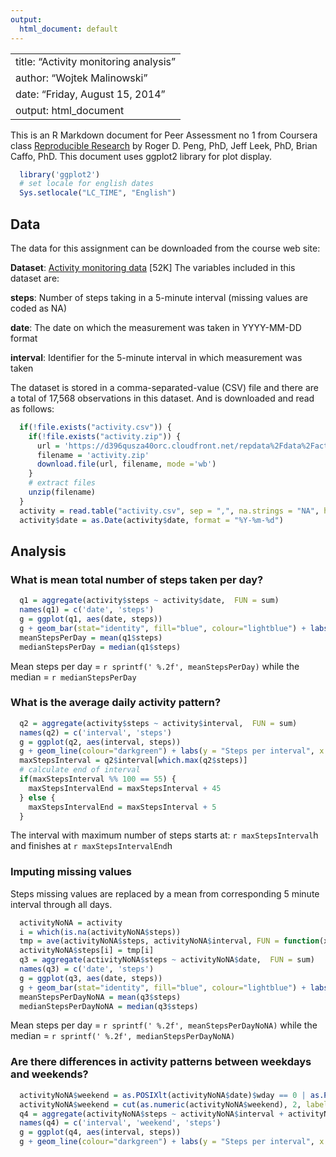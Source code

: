 ```yaml
---
output:
  html_document: default
---
```

---
title: "Activity monitoring analysis"
author: "Wojtek Malinowski"
date: "Friday, August 15, 2014"
output: html_document
--- 

This is an R Markdown document for Peer Assessment no 1 from Coursera class [Reproducible Research](https://www.coursera.org/course/repdata) by Roger D. Peng, PhD, Jeff Leek, PhD, Brian Caffo, PhD. This document uses  ggplot2 library for plot display.

```r
  library('ggplot2')
  # set locale for english dates
  Sys.setlocale("LC_TIME", "English")
```

## Data

The data for this assignment can be downloaded from the course web site:

**Dataset**: [Activity monitoring data](https://d396qusza40orc.cloudfront.net/repdata%2Fdata%2Factivity.zip) [52K]
The variables included in this dataset are:

**steps**: Number of steps taking in a 5-minute interval (missing values are coded as NA)

**date**: The date on which the measurement was taken in YYYY-MM-DD format

**interval**: Identifier for the 5-minute interval in which measurement was taken

The dataset is stored in a comma-separated-value (CSV) file and there are a total of 17,568 observations in this dataset. And is downloaded and read as follows:

```r
  if(!file.exists("activity.csv")) {
    if(!file.exists("activity.zip")) {
      url = 'https://d396qusza40orc.cloudfront.net/repdata%2Fdata%2Factivity.zip'
      filename = 'activity.zip'
      download.file(url, filename, mode ='wb')
    }
    # extract files
    unzip(filename)
  }
  activity = read.table("activity.csv", sep = ",", na.strings = "NA", header = TRUE)
  activity$date = as.Date(activity$date, format = "%Y-%m-%d")
```

## Analysis

### What is mean total number of steps taken per day?

```r
  q1 = aggregate(activity$steps ~ activity$date,  FUN = sum)
  names(q1) = c('date', 'steps')
  g = ggplot(q1, aes(date, steps))
  g + geom_bar(stat="identity", fill="blue", colour="lightblue") + labs(y = "Steps per day", x = "Date")
  meanStepsPerDay = mean(q1$steps)
  medianStepsPerDay = median(q1$steps)
```
Mean steps per day = `r sprintf(' %.2f', meanStepsPerDay)` while the median = `r medianStepsPerDay`
  
### What is the average daily activity pattern?

``` r
  q2 = aggregate(activity$steps ~ activity$interval,  FUN = sum)
  names(q2) = c('interval', 'steps')
  g = ggplot(q2, aes(interval, steps))
  g + geom_line(colour="darkgreen") + labs(y = "Steps per interval", x = "Interval")
  maxStepsInterval = q2$interval[which.max(q2$steps)]
  # calculate end of interval 
  if(maxStepsInterval %% 100 == 55) {
    maxStepsIntervalEnd = maxStepsInterval + 45
  } else {
    maxStepsIntervalEnd = maxStepsInterval + 5
  }
```
The interval with maximum number of steps starts at: `r maxStepsInterval`h and finishes at `r maxStepsIntervalEnd`h

### Imputing missing values
Steps missing values are replaced by a mean from corresponding 5 minute interval through all days.

``` r
  activityNoNA = activity
  i = which(is.na(activityNoNA$steps))
  tmp = ave(activityNoNA$steps, activityNoNA$interval, FUN = function(x) mean(x, na.rm = TRUE))
  activityNoNA$steps[i] = tmp[i]
  q3 = aggregate(activityNoNA$steps ~ activityNoNA$date,  FUN = sum)
  names(q3) = c('date', 'steps')
  g = ggplot(q3, aes(date, steps))
  g + geom_bar(stat="identity", fill="blue", colour="lightblue") + labs(y = "Steps per day", x = "Date")
  meanStepsPerDayNoNA = mean(q3$steps)
  medianStepsPerDayNoNA = median(q3$steps)
```
Mean steps per day = `r sprintf(' %.2f', meanStepsPerDayNoNA)` while the median = `r sprintf(' %.2f', medianStepsPerDayNoNA)`


### Are there differences in activity patterns between weekdays and weekends?

``` r
  activityNoNA$weekend = as.POSIXlt(activityNoNA$date)$wday == 0 | as.POSIXlt(activityNoNA$date)$wday == 6 
  activityNoNA$weekend = cut(as.numeric(activityNoNA$weekend), 2, labels = c('weekday', 'weekend'))
  q4 = aggregate(activityNoNA$steps ~ activityNoNA$interval + activityNoNA$weekend,  FUN = mean)
  names(q4) = c('interval', 'weekend', 'steps')
  g = ggplot(q4, aes(interval, steps))
  g + geom_line(colour="darkgreen") + labs(y = "Steps per interval", x = "Interval")  + facet_wrap(~weekend, ncol=1)
```


